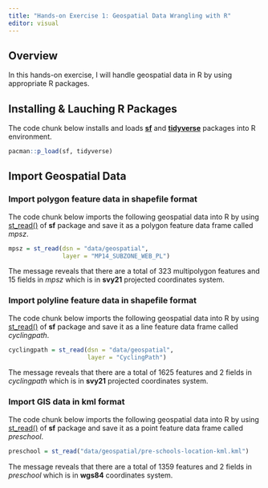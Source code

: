 ```yaml
---
title: "Hands-on Exercise 1: Geospatial Data Wrangling with R"
editor: visual
---
```


## Overview

In this hands-on exercise, I will handle geospatial data in R by using appropriate R packages.

## Installing & Lauching R Packages

The code chunk below installs and loads [**sf**](https://r-spatial.github.io/sf/) and [**tidyverse**](https://tidyverse.tidyverse.org/) packages into R environment.

```r
pacman::p_load(sf, tidyverse)
```

## Import Geospatial Data

### Import polygon feature data in shapefile format

The code chunk below imports the following geospatial data into R by using [st_read()](https://r-spatial.github.io/sf/reference/st_read.html) of **sf** package and save it as a polygon feature data frame called *mpsz*.

```r
mpsz = st_read(dsn = "data/geospatial", 
               layer = "MP14_SUBZONE_WEB_PL")
```

The message reveals that there are a total of 323 multipolygon features and 15 fields in *mpsz* which is in **svy21** projected coordinates system.

### Import polyline feature data in shapefile format

The code chunk below imports the following geospatial data into R by using [st_read()](https://r-spatial.github.io/sf/reference/st_read.html) of **sf** package and save it as a line feature data frame called *cyclingpath*.

```r
cyclingpath = st_read(dsn = "data/geospatial", 
                      layer = "CyclingPath")
```

The message reveals that there are a total of 1625 features and 2 fields in *cyclingpath* which is in **svy21** projected coordinates system.

### Import GIS data in kml format

The code chunk below imports the following geospatial data into R by using [st_read()](https://r-spatial.github.io/sf/reference/st_read.html) of **sf** package and save it as a point feature data frame called *preschool*.

```r
preschool = st_read("data/geospatial/pre-schools-location-kml.kml")
```

The message reveals that there are a total of 1359 features and 2 fields in *preschool* which is in **wgs84** coordinates system.
